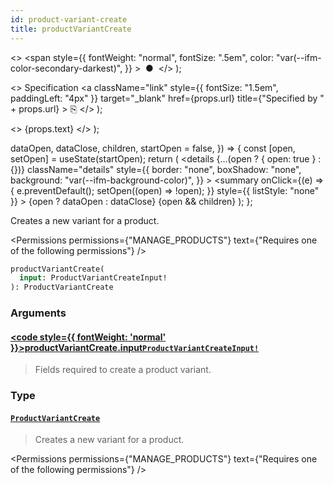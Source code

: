 ```yaml
---
id: product-variant-create
title: productVariantCreate
---
```


  <>
    <span
      style={{
        fontWeight: "normal",
        fontSize: ".5em",
        color: "var(--ifm-color-secondary-darkest)",
      }}
    >
      &nbsp;●&nbsp;
    </span>
  </>
);

  <>
    Specification
    <a
      className="link"
      style={{ fontSize: "1.5em", paddingLeft: "4px" }}
      target="\_blank"
      href={props.url}
      title={"Specified by " + props.url}
    >
      ⎘
    </a>
  </>
);

  <>
    <span className={props.class}>{props.text}</span>
  </>
);


  dataOpen,
  dataClose,
  children,
  startOpen = false,
}) => {
  const [open, setOpen] = useState(startOpen);
  return (
    <details
      {...(open ? { open: true } : {})}
      className="details"
      style={{
        border: "none",
        boxShadow: "none",
        background: "var(--ifm-background-color)",
      }}
    >
      <summary
        onClick={(e) => {
          e.preventDefault();
          setOpen((open) => !open);
        }}
        style={{ listStyle: "none" }}
      >
        {open ? dataOpen : dataClose}
      </summary>
      {open && children}
    </details>
  );
};

Creates a new variant for a product.

<Permissions
  permissions={"MANAGE_PRODUCTS"}
  text={"Requires one of the following permissions"}
/>

```graphql
productVariantCreate(
  input: ProductVariantCreateInput!
): ProductVariantCreate
```

### Arguments

#### [<code style={{ fontWeight: 'normal' }}>productVariantCreate.<b>input</b></code>](#)<Bullet />[`ProductVariantCreateInput!`](../../../api-reference/products/inputs/product-variant-create-input) <Badge class="badge badge--secondary" text="non-null"/> <Badge class="badge badge--secondary" text="input"/> <Badge class="badge badge--secondary" text="products"/>

> Fields required to create a product variant.

### Type

#### [`ProductVariantCreate`](../../../api-reference/products/objects/product-variant-create) <Badge class="badge badge--secondary" text="object"/> <Badge class="badge badge--secondary" text="products"/>

> Creates a new variant for a product.

<Permissions
  permissions={"MANAGE_PRODUCTS"}
  text={"Requires one of the following permissions"}
/>

